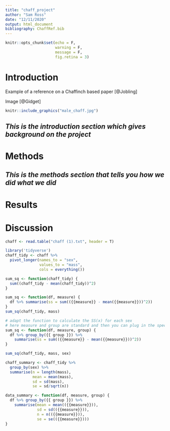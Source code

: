 ```yaml
---
title: "chaff_project"
author: "Sam Ross"
date: "12/11/2020"
output: html_document
bibliography: ChaffRef.bib
---
```

<!-- use control + shift + c to create a comment like this -->
<!-- keep this default set up code chunk -->
```r
knitr::opts_chunk$set(echo = F,
                      warning = F,
                      message = F,
                      fig.retina = 3)
```

# **Introduction** 
Example of a reference on a Chaffinch based paper [@Jobling] 

Image
[@Gidget]
<!-- This adds an image onto the HTML output -->
```r
knitr::include_graphics("male_chaff.jpg")
```

## *This is the introduction section which gives background on the project* 

# **Methods**
## *This is the methods section that tells you how we did what we did* 

# **Results** 

# **Discussion** 

```r
chaff <- read.table("chaff (1).txt", header = T)
```

<!-- update the tidyverse package -->
```r
library('tidyverse')
chaff_tidy <- chaff %>%
  pivot_longer(names_to = "sex",
               values_to = "mass",
               cols = everything())
```

<!-- adding a code chunk to calculate SS(x) of all the mass values -->
```r
sum_sq <- function(chaff_tidy) {
  sum((chaff_tidy - mean(chaff_tidy))^2)
}

```

<!-- two variables defined within the function 
created a dataframe with the column measure in it
measure is a generic -->
```r
sum_sq <- function(df, measure) {
  df %>% summarise(ss = sum(({{measure}} - mean({{measure}}))^2))
}
sum_sq(chaff_tidy, mass)

# adapt the function to calculate the SS(x) for each sex
# here measure and group are standard and then you can plug in the specific variables
sum_sq <- function(df, measure, group) {
  df %>% group_by({{ group }}) %>% 
    summarise(ss = sum(({{measure}} - mean({{measure}}))^2))
}

sum_sq(chaff_tidy, mass, sex)
```

<!-- here we are calculating the summary data - mean/ sd/ se etc 
creates a new table with the results in
this is not using a function though! this is pipeline-->
```r
chaff_summary <- chaff_tidy %>% 
  group_by(sex) %>% 
  summarise(n = length(mass),
            mean = mean(mass),
            sd = sd(mass),
            se = sd/sqrt(n))
```
<!-- creating a function which will calculate the summary stats for the data 
remember to add ALL the types of brackets () and {} -->
```r
data_summary <- function(df, measure, group) {
  df %>% group_by({{ group }}) %>% 
    summarise(mean = mean(({{measure}})),
              sd = sd(({{measure}})),
              n = n(({{measure}})),
              se = se(({{measure}})))
}
```

